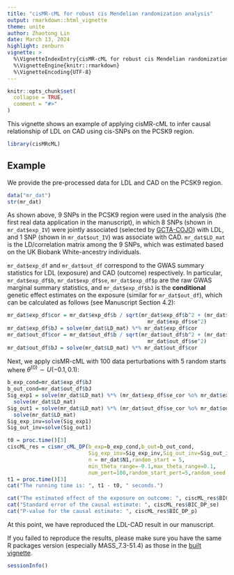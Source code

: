 ```yaml
---
title: "cisMR-cML for robust cis Mendelian randomization analysis"
output: rmarkdown::html_vignette
theme: unite
author: Zhaotong Lin
date: March 13, 2024
highlight: zenburn
vignette: >
  %\VignetteIndexEntry{cisMR-cML for robust cis Mendelian randomization analysis}
  %\VignetteEngine{knitr::rmarkdown}
  %\VignetteEncoding{UTF-8}
---
```




```r
knitr::opts_chunk$set(
  collapse = TRUE,
  comment = "#>"
)
```

This vignette shows an example of applying cisMR-cML to infer causal relationship of LDL on CAD using cis-SNPs on the PCSK9 region.

```r
library(cisMRcML)
```

## Example 

We provide the pre-processed data for LDL and CAD on the PCSK9 region. 
```r
data("mr_dat")
str(mr_dat)
```
As shown above, 9 SNPs in the PCSK9 region were used in the analysis (the first real data application in the manuscript), in which 8 SNPs (shown in `mr_dat$exp_IV`) were jointly associated (selected by [GCTA-COJO](https://yanglab.westlake.edu.cn/software/gcta/#COJO)) with LDL, and 1 SNP (shown in `mr_dat$out_IV`) was associate with CAD. `mr_dat$LD_mat` is the LD/correlation matrix among the 9 SNPs, which was estimated based on the UK Biobank White-ancestry individuals.

`mr_dat$exp_df` and `mr_dat$out_df` correspond to the GWAS summary statistics for LDL (exposure) and CAD (outcome) respectively. In particular, `mr_dat$exp_df$b`, `mr_dat$exp_df$se`, `mr_dat$exp_df$p` are the raw GWAS marginal summary statistics, and `mr_dat$exp_df$bJ` is the **conditional** genetic effect estimates on the exposure (similar for `mr_dat$out_df`), which can be calculated as follows (see Manuscript Section 4.2):

```r
mr_dat$exp_df$cor = mr_dat$exp_df$b / sqrt(mr_dat$exp_df$b^2 + (mr_dat$exp_df$N - 2) *
                                             mr_dat$exp_df$se^2)
mr_dat$exp_df$bJ = solve(mr_dat$LD_mat) %*% mr_dat$exp_df$cor
mr_dat$out_df$cor = mr_dat$out_df$b / sqrt(mr_dat$out_df$b^2 + (mr_dat$out_df$N - 2) *
                                             mr_dat$out_df$se^2)
mr_dat$out_df$bJ = solve(mr_dat$LD_mat) %*% mr_dat$out_df$cor
```

Next, we apply cisMR-cML with 100 data perturbations with 5 random starts where $\theta^{(0)}\sim U(-0.1,0.1)$:
```r
b_exp_cond=mr_dat$exp_df$bJ
b_out_cond=mr_dat$out_df$bJ 
Sig_exp1 = solve(mr_dat$LD_mat) %*% (mr_dat$exp_df$se_cor %o% mr_dat$exp_df$se_cor * mr_dat$LD_mat) %*%
  solve(mr_dat$LD_mat)
Sig_out1 = solve(mr_dat$LD_mat) %*% (mr_dat$out_df$se_cor %o% mr_dat$out_df$se_cor * mr_dat$LD_mat) %*%
  solve(mr_dat$LD_mat)
Sig_exp_inv=solve(Sig_exp1)
Sig_out_inv=solve(Sig_out1)

t0 = proc.time()[3]
ciscML_res = cismr_cML_DP(b_exp=b_exp_cond,b_out=b_out_cond,
                          Sig_exp_inv=Sig_exp_inv,Sig_out_inv=Sig_out_inv,maxit=200,
                          n = mr_dat$N1,random_start = 5,
                          min_theta_range=-0.1,max_theta_range=0.1,
                          num_pert=100,random_start_pert=5,random_seed = 12345)
t1 = proc.time()[3]
cat("The running time is: ", t1 - t0, " seconds.")
```

```r
cat("The estimated effect of the exposure on outcome: ", ciscML_res$BIC_DP_theta)
cat("Standard error of the causal estimate: ", ciscML_res$BIC_DP_se)
cat("P-value for the causal estimate: ", ciscML_res$BIC_DP_p)
```

At this point, we have reproduced the LDL-CAD result in our manuscript.

If you failed to reproduce the results, please make sure you have the same R packages version (especially MASS_7.3-51.4) as those in the [built vignette](https://rpubs.com/ZhaotongL/cisMRcML_vignette).

```r
sessionInfo()
```




